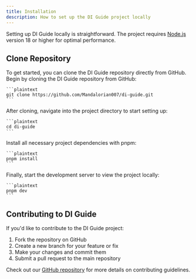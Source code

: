 ```yaml
---
title: Installation
description: How to set up the DI Guide project locally
---
```


Setting up DI Guide locally is straightforward. The project requires [Node.js](https://nodejs.org/) version 18 or higher for optimal performance.

## Clone Repository
To get started, you can clone the DI Guide repository directly from GitHub. 
<Stepper>
  <StepperItem title="Step 1: Clone the DI Guide Repository">
    Begin by cloning the DI Guide repository from GitHub:

    ```plaintext
    git clone https://github.com/Mandalorian007/di-guide.git
    ```
  </StepperItem>

  <StepperItem title="Step 2: Access the Project Directory">
    After cloning, navigate into the project directory to start setting up:

    ```plaintext
    cd di-guide
    ```
  </StepperItem>

  <StepperItem title="Step 3: Install Required Dependencies">
    Install all necessary project dependencies with pnpm:

    ```plaintext
    pnpm install
    ```
  </StepperItem>

  <StepperItem title="Step 4: Launch the Development Server">
    Finally, start the development server to view the project locally:

    ```plaintext
    pnpm dev
    ```
  </StepperItem>
</Stepper>

## Contributing to DI Guide

If you'd like to contribute to the DI Guide project:

1. Fork the repository on GitHub
2. Create a new branch for your feature or fix
3. Make your changes and commit them
4. Submit a pull request to the main repository

Check out our [GitHub repository](https://github.com/Mandalorian007/di-guide) for more details on contributing guidelines.